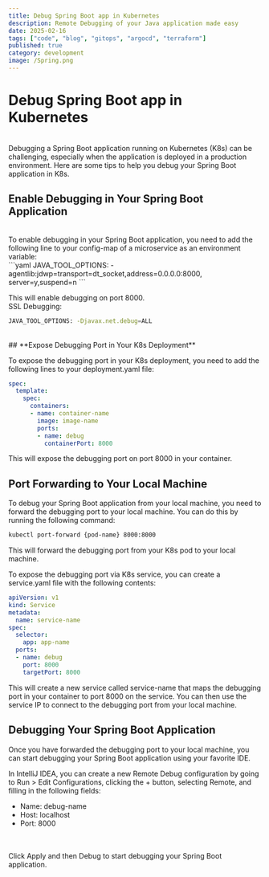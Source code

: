 ```yaml
---
title: Debug Spring Boot app in Kubernetes
description: Remote Debugging of your Java application made easy
date: 2025-02-16
tags: ["code", "blog", "gitops", "argocd", "terraform"]
published: true
category: development
image: /Spring.png
---
```


# **Debug Spring Boot app in Kubernetes**
<br />
Debugging a Spring Boot application running on Kubernetes (K8s) can be challenging, especially when the application is deployed in a production environment. Here are some tips to help you debug your Spring Boot application in K8s.
<br />

## **Enable Debugging in Your Spring Boot Application**
<br />
To enable debugging in your Spring Boot application, you need to add the following line to your config-map of a microservice as an environment variable:
<br />
```yaml
JAVA_TOOL_OPTIONS: -agentlib:jdwp=transport=dt_socket,address=0.0.0.0:8000,
server=y,suspend=n
```

This will enable debugging on port 8000.
<br />
SSL Debugging:

```bash
JAVA_TOOL_OPTIONS: -Djavax.net.debug=ALL
```
<br />
## **Expose Debugging Port in Your K8s Deployment**

To expose the debugging port in your K8s deployment, you need to add the following lines to your deployment.yaml file:

```yaml
spec:
  template:
    spec:
      containers:
      - name: container-name
        image: image-name
        ports:
        - name: debug
          containerPort: 8000

```

This will expose the debugging port on port 8000 in your container.

## Port Forwarding to Your Local Machine

To debug your Spring Boot application from your local machine, you need to forward the debugging port to your local machine. You can do this by running the following command:

```bash
kubectl port-forward {pod-name} 8000:8000
```

This will forward the debugging port from your K8s pod to your local machine.

To expose the debugging port via K8s service, you can create a service.yaml file with the following contents:

```yaml
apiVersion: v1
kind: Service
metadata:
  name: service-name
spec:
  selector:
    app: app-name
  ports:
  - name: debug
    port: 8000
    targetPort: 8000

```

This will create a new service called service-name that maps the debugging port in your container to port 8000 on the service. You can then use the service IP to connect to the debugging port from your local machine.

## **Debugging Your Spring Boot Application**

Once you have forwarded the debugging port to your local machine, you can start debugging your Spring Boot application using your favorite IDE.

In IntelliJ IDEA, you can create a new Remote Debug configuration by going to Run > Edit Configurations, clicking the + button, selecting Remote, and filling in the following fields:

- Name: debug-name
- Host: localhost
- Port: 8000

<br />
<ZoomableImage src="/intellij_remote_debug.webp" />
<br />
Click Apply and then Debug to start debugging your Spring Boot application.
